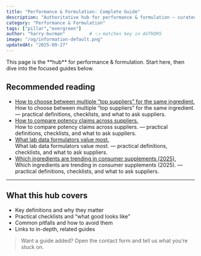 ```yaml
---
title: "Performance & Formulation: Complete Guide"
description: "Authoritative hub for performance & formulation — curated guides, checklists, and definitions."
category: "Performance & Formulation"
tags: ["pillar","evergreen"]
author: "harry-burman"         # 👈 matches key in AUTHORS
image: "/og/information-default.png"
updatedAt: "2025-09-27"
---
```


<Callout type="tip">
This page is the **hub** for performance & formulation. Start here, then dive into the focused guides below.
</Callout>

## Recommended reading

- [How to choose between multiple “top suppliers” for the same ingredient.](/information/how-to-choose-between-multiple-top-suppliers-for-the-same-ingredient)  
  How to choose between multiple “top suppliers” for the same ingredient. — practical definitions, checklists, and what to ask suppliers.
- [How to compare potency claims across suppliers.](/information/how-to-compare-potency-claims-across-suppliers)  
  How to compare potency claims across suppliers. — practical definitions, checklists, and what to ask suppliers.
- [What lab data formulators value most.](/information/what-lab-data-formulators-value-most)  
  What lab data formulators value most. — practical definitions, checklists, and what to ask suppliers.
- [Which ingredients are trending in consumer supplements (2025).](/information/which-ingredients-are-trending-in-consumer-supplements-2025)  
  Which ingredients are trending in consumer supplements (2025). — practical definitions, checklists, and what to ask suppliers.

---

## What this hub covers

- Key definitions and why they matter
- Practical checklists and “what good looks like”
- Common pitfalls and how to avoid them
- Links to in-depth, related guides

> Want a guide added? Open the contact form and tell us what you’re stuck on.

